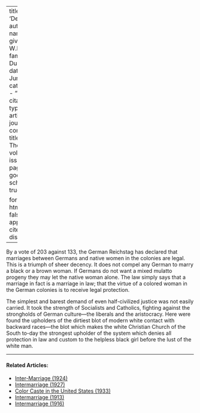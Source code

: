 
---
title: 'Decency'
author:
  - name:
      given: W.E.B.
      family: Du Bois
date: Jun. 1912
categories: 
  - ""
citation: 
  type: article-journal
  container-title: The Crisis
  volume: 4
  issue: 2
  page: 77
google-scholar: true

format:
  html:
    toc: false
    appendix-cite-as: display
---



By a vote of 203 against 133, the German Reichstag has declared that
marriages between Germans and native women in the colonies are legal.
This is a triumph of sheer decency. It does not compel any German to
marry a black or a brown woman. If Germans do not want a mixed mulatto
progeny they may let the native woman alone. The law simply says that a
marriage in fact is a marriage in law; that the virtue of a colored
woman in the German colonies is to receive legal protection.

The simplest and barest demand of even half-civilized justice was not
easily carried. It took the strength of Socialists and Catholics,
fighting against the strongholds of German culture---the liberals and
the aristocracy. Here were found the upholders of the dirtiest blot of
modern white contact with backward races---the blot which makes the
white Christian Church of the South to-day the strongest upholder of the
system which denies all protection in law and custom to the helpless
black girl before the lust of the white man.

<!-- Similar articles start here -->

<hr>
#### Related Articles:

* [Inter-Marriage (1924)](/Volumes/29/06/inter-marriage.html)
* [Intermarriage (1927)](/Volumes/33/03/intermarriage.html)
* [Color Caste in the United States (1933)](/Volumes/40/03/color_caste_in_the_united_states.html)
* [Intermarriage (1913)](/Volumes/05/04/intermarriage.html)
* [Intermarriage (1916)](/Volumes/11/06/intermarriage.html)

<!-- Similar articles end here -->
